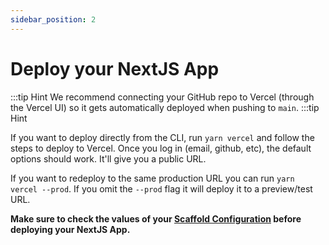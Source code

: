 ```yaml
---
sidebar_position: 2
---
```


# Deploy your NextJS App

:::tip Hint
We recommend connecting your GitHub repo to Vercel (through the Vercel UI) so it gets automatically deployed when pushing to `main`.
:::tip Hint

If you want to deploy directly from the CLI, run `yarn vercel` and follow the steps to deploy to Vercel. Once you log in (email, github, etc), the default options should work. It'll give you a public URL.

If you want to redeploy to the same production URL you can run `yarn vercel --prod`. If you omit the `--prod` flag it will deploy it to a preview/test URL.

**Make sure to check the values of your [Scaffold Configuration](./scaffold-configuration) before deploying your NextJS App.**
